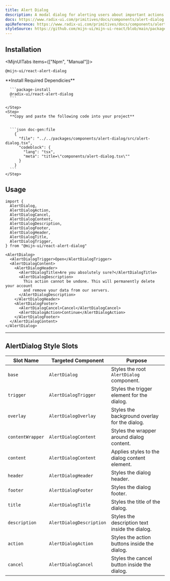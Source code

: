 ```yaml
---
title: Alert Dialog
description: A modal dialog for alerting users about important actions or decisions.
docs: https://www.radix-ui.com/primitives/docs/components/alert-dialog
apiReference: https://www.radix-ui.com/primitives/docs/components/alert-dialog#api-reference
styleSource: https://github.com/mijn-ui/mijn-ui-react/blob/main/packages/theme/src/components/alert-dialog.ts
---
```


<ComponentPreview name="alert-dialog-example" />

## Installation

<MijnUITabs items={["Npm", "Manual"]}>
  <MijnUITabsContent value="Npm">
  ```package-install
  @mijn-ui/react-alert-dialog
  ```
  </MijnUITabsContent>
  <MijnUITabsContent value="Manual">
  <Steps>
    <Step>
      **Install Required Dependicies**

      ```package-install
      @radix-ui/react-alert-dialog
      ```

    </Step>
    <Step>
      **Copy and paste the following code into your project**


      ```json doc-gen:file
        {
          "file": "../../packages/components/alert-dialog/src/alert-dialog.tsx",
          "codeblock": {
            "lang": "tsx",
            "meta": "title=\"components/alert-dialog.tsx\""
          }
        }
      ```
    </Step>

  </Steps>
  </MijnUITabsContent>
</MijnUITabs>

## Usage

```tsx
import {
  AlertDialog,
  AlertDialogAction,
  AlertDialogCancel,
  AlertDialogContent,
  AlertDialogDescription,
  AlertDialogFooter,
  AlertDialogHeader,
  AlertDialogTitle,
  AlertDialogTrigger,
} from "@mijn-ui/react-alert-dialog"
```

```tsx
<AlertDialog>
  <AlertDialogTrigger>Open</AlertDialogTrigger>
  <AlertDialogContent>
    <AlertDialogHeader>
      <AlertDialogTitle>Are you absolutely sure?</AlertDialogTitle>
      <AlertDialogDescription>
        This action cannot be undone. This will permanently delete your account
        and remove your data from our servers.
      </AlertDialogDescription>
    </AlertDialogHeader>
    <AlertDialogFooter>
      <AlertDialogCancel>Cancel</AlertDialogCancel>
      <AlertDialogAction>Continue</AlertDialogAction>
    </AlertDialogFooter>
  </AlertDialogContent>
</AlertDialog>
```

---

## AlertDialog Style Slots

| **Slot Name**    | **Targeted Component**   | **Purpose**                                    |
| ---------------- | ------------------------ | ---------------------------------------------- |
| `base`           | `AlertDialog`            | Styles the root `AlertDialog` component.       |
| `trigger`        | `AlertDialogTrigger`     | Styles the trigger element for the dialog.     |
| `overlay`        | `AlertDialogOverlay`     | Styles the background overlay for the dialog.  |
| `contentWrapper` | `AlertDialogContent`     | Styles the wrapper around dialog content.      |
| `content`        | `AlertDialogContent`     | Applies styles to the dialog content element.  |
| `header`         | `AlertDialogHeader`      | Styles the dialog header.                      |
| `footer`         | `AlertDialogFooter`      | Styles the dialog footer.                      |
| `title`          | `AlertDialogTitle`       | Styles the title of the dialog.                |
| `description`    | `AlertDialogDescription` | Styles the description text inside the dialog. |
| `action`         | `AlertDialogAction`      | Styles the action buttons inside the dialog.   |
| `cancel`         | `AlertDialogCancel`      | Styles the cancel button inside the dialog.    |
